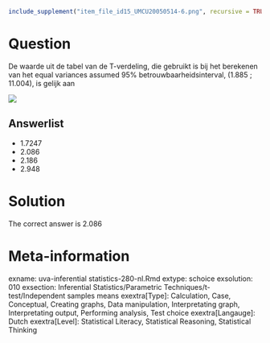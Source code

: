 ```r
include_supplement("item_file_id15_UMCU20050514-6.png", recursive = TRUE)
```
Question
========

De waarde uit de tabel van de T-verdeling, die gebruikt is bij het berekenen van het equal variances assumed 95% betrouwbaarheidsinterval, (1.885 ; 11.004), is gelijk aan 

 

![](item_file_id15_UMCU20050514-6.png)

Answerlist
----------
* 1.7247
* 2.086
* 2.186
* 2.948

Solution
========

The correct answer is  2.086 

Meta-information
================
exname: uva-inferential statistics-280-nl.Rmd 
extype: schoice 
exsolution: 010 
exsection: Inferential Statistics/Parametric Techniques/t-test/Independent samples means
exextra[Type]: Calculation, Case, Conceptual, Creating graphs, Data manipulation, Interpretating graph, Interpretating output, Performing analysis, Test choice 
exextra[Langauge]: Dutch 
exextra[Level]: Statistical Literacy, Statistical Reasoning, Statistical Thinking 
